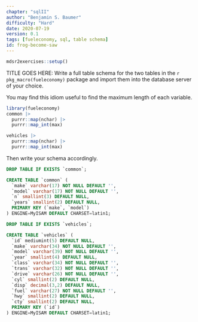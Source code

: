 ```yaml
---
chapter: "sqlII"
author: "Benjamin S. Baumer"
difficulty: "Hard"
date: 2020-07-19 
version: 0.1
tags: [fueleconomy, sql, table schema]
id: frog-become-saw
---
```


```r
mdsr2exercises::setup()
```

TITLE GOES HERE: Write a full table schema for the two tables in the `r pkg_macro(fueleconomy)` package and import them into the database server of your choice.  


 <!--begin-answer-->
You may find this idiom useful to find the maximum length of each variable.

```r
library(fueleconomy)
common |>
  purrr::map(nchar) |>
  purrr::map_int(max)

vehicles |>
  purrr::map(nchar) |>
  purrr::map_int(max)
```

Then write your schema accordingly. 

```sql
DROP TABLE IF EXISTS `common`;

CREATE TABLE `common` (
  `make` varchar(17) NOT NULL DEFAULT '',
  `model` varchar(17) NOT NULL DEFAULT '',
  `n` smallint(3) DEFAULT NULL,
  `years` smallint(2) DEFAULT NULL,
  PRIMARY KEY (`make`, `model`)
) ENGINE=MyISAM DEFAULT CHARSET=latin1;

DROP TABLE IF EXISTS `vehicles`;

CREATE TABLE `vehicles` (
  `id` mediumint(5) DEFAULT NULL,
  `make` varchar(34) NOT NULL DEFAULT '',
  `model` varchar(39) NOT NULL DEFAULT '',
  `year` smallint(4) DEFAULT NULL,
  `class` varchar(34) NOT NULL DEFAULT '',
  `trans` varchar(32) NOT NULL DEFAULT '',
  `drive` varchar(26) NOT NULL DEFAULT '',
  `cyl` smallint(2) DEFAULT NULL,
  `disp` decimal(3,2) DEFAULT NULL,
  `fuel` varchar(27) NOT NULL DEFAULT '',
  `hwy` smallint(2) DEFAULT NULL,
  `cty` smallint(2) DEFAULT NULL,
  PRIMARY KEY (`id`)
) ENGINE=MyISAM DEFAULT CHARSET=latin1;
```
 <!--end-answer-->


